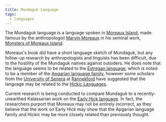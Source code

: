 ```yaml
---
title: Mundaguk Language
tags:
  - languages
---
```


The Mundaguk language is a language spoken in
[Moreaux Island](../locations/moreaux-island.mdx), made famous by the
anthropologist [Marvin Moreaux](../characters/marvin-moreaux.mdx) in his seminal
work, [Monsters of Moreaux Island](../misc/monsters-of-moreaux-island.mdx).

Moreaux's book did have a short language sketch of Mundaguk, but any follow-up
research by anthropologists and linguists has been difficult, due to the
hostility of the Mundaguk natives against outsiders. He does note that the
language seems to be related to the [Estregan language](./estregan.mdx), which
is noted to be a member of the [Apgarian language family](./apgarian.mdx),
however some scholars from the
[University of Senera](../organizations/university-of-senera.mdx) at
[Rannekford](../locations/rannekford.mdx) have suggested that the language may
be related to the [Hickic Languages](./hick.mdx).

Current research is being conducted to compare Mundaguk to a recently-unearthed
Kalassarian work on the [Early Hick language](./hickic/early-hick/index.mdx). In
fact, the researchers purport that Moreaux may not be entirely incorrect, as
they believe that the work on Early Hick may show that the Apgarian language
family and Hickic may be more closely related than previously thought.
